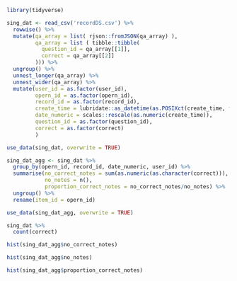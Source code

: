 

```r

library(tidyverse)

```


```r

sing_dat <- read_csv('recordDS.csv') %>%
  rowwise() %>% 
  mutate(qa_array = list( rjson::fromJSON(qa_array) ),
         qa_array = list ( tibble::tibble(
           question_id = qa_array[[1]],
           correct = qa_array[[2]]
         ))) %>% 
  ungroup() %>% 
  unnest_longer(qa_array) %>% 
  unnest_wider(qa_array) %>% 
  mutate(user_id = as.factor(user_id),
         opern_id = as.factor(opern_id),
         record_id = as.factor(record_id),
         create_time = lubridate::as_datetime(as.POSIXct(create_time, format="%Y/%m/%d %H:%M")),
         date_numeric = scales::rescale(as.numeric(create_time)),
         question_id = as.factor(question_id),
         correct = as.factor(correct)
         )

use_data(sing_dat, overwrite = TRUE)

```



```r

sing_dat_agg <- sing_dat %>% 
  group_by(opern_id, record_id, date_numeric, user_id) %>% 
  summarise(no_correct_notes = sum(as.numeric(as.character(correct))),
            no_notes = n(),
            proportion_correct_notes = no_correct_notes/no_notes) %>% 
  ungroup() %>% 
  rename(item_id = opern_id)

use_data(sing_dat_agg, overwrite = TRUE)


```


```r

sing_dat %>% 
  count(correct)

```


```r

hist(sing_dat_agg$no_correct_notes)

```

```r

hist(sing_dat_agg$no_notes)

```

```r

hist(sing_dat_agg$proportion_correct_notes)

```





